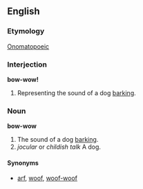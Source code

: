 ==English==
===Etymology===
[[Onomatopoeic]]

===Interjection===
'''bow-wow!'''

#Representing the sound of a dog [[bark]]ing.

===Noun===

'''bow-wow'''
#The sound of a dog [[bark]]ing.
# ''jocular'' or ''childish talk'' A dog.

====Synonyms====
*[[arf]], [[woof]], [[woof-woof]]